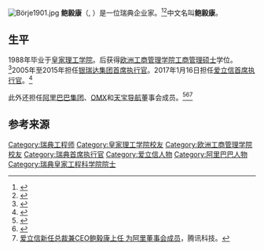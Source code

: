 [[Image:Börje1901.jpg|thumb]]
'''鲍毅康'''（{{lang-sv|Börje Ekholm}}, {{bd|1963年||}}）是一位瑞典企业家。<ref>{{Cite web|url=https://www.businesstimes.com.sg/technology/ericsson-to-take-large-provisions-as-new-ceo-sets-out-strategy|title=Ericsson to take large provisions as new CEO sets out strategy|date=2017-03-29|website=The Business Times|language=en|access-date=2019-01-08}}</ref><ref>{{Cite web|url=https://stg-aws01pub.cnbc.com/2018/01/23/cnbc-interview-with-boerje-ekholm-ericsson-group-president-and-ceo-from-the-world-economic-forum-2018.html|title=CNBC Interview with Börje Ekholm, Ericsson Group President and CEO, from the World Economic Forum 2018|last=CNBC|date=2018-01-23|website=stg-aws01pub.cnbc.com|access-date=2019-01-08}}</ref>中文名叫'''鲍毅康'''。

==生平==
1988年毕业于[[皇家理工学院|皇家理工学院]]。后获得[[欧洲工商管理学院|欧洲工商管理学院]][[工商管理硕士|工商管理硕士]]学位。<ref>{{Cite web|url=https://www.indiatoday.in/pti-feed/story/ericsson-appoints-borje-ekholm-new-president-and-ceo-730466-2016-10-26|title=Ericsson appoints Borje Ekholm new President and CEO|last=October 26|first=P. T. I.|last2=October 26|first2=2016UPDATED|website=India Today|language=en|access-date=2019-01-08|last3=Ist|first3=2016 17:20}}</ref>2005年至2015年担任[[银瑞达集团|银瑞达集团]][[首席执行官|首席执行官]]。2017年1月16日担任[[爱立信|爱立信]][[首席执行官|首席执行官]]。<ref>{{Cite web|url=http://fortune.com/2016/10/26/ericsson-new-ceo-borje-ekholm/|title=Ericsson Finally Has a New CEO|website=Fortune|language=en|access-date=2019-01-08}}</ref>

此外还担任[[阿里巴巴集团|阿里巴巴集团]]、[[OMX|OMX]]和[[天宝导航|天宝导航]]董事会成员。<ref>{{Cite web|url=https://www.telecomlead.com/telecom-equipment/ericsson-appoints-borje-ekholm-new-ceo-72223|title=Ericsson appoints Borje Ekholm as new CEO|last=Lead|first=Telecom|date=2016-10-26|website=TelecomLead|language=en-US|access-date=2019-01-08}}</ref><ref>{{Cite web|url=https://www.thehindubusinessline.com/news/world/ericsson-appoints-borje-ekholm-as-new-president-ceo/article9271735.ece|title=Ericsson appoints Borje Ekholm as new president, CEO|last=PTI|website=@businessline|language=en|access-date=2019-01-08}}</ref><ref>[https://tech.qq.com/a/20170118/033192.htm 爱立信新任总裁兼CEO鲍毅康上任 为阿里董事会成员]，腾讯科技。</ref>

==参考来源==
{{reflist}}

{{DEFAULTSORT:Ekholm, Börje}}
[[Category:瑞典工程师|Category:瑞典工程师]]
[[Category:皇家理工学院校友|Category:皇家理工学院校友]]
[[Category:欧洲工商管理学院校友|Category:欧洲工商管理学院校友]]
[[Category:瑞典首席执行官|Category:瑞典首席执行官]]
[[Category:爱立信人物|Category:爱立信人物]]
[[Category:阿里巴巴人物|Category:阿里巴巴人物]]
[[Category:瑞典皇家工程科学院院士|Category:瑞典皇家工程科学院院士]]
